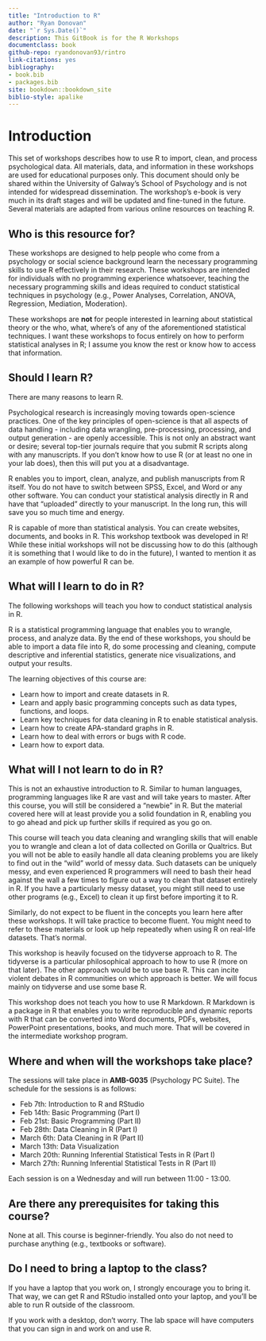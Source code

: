 ```yaml
---
title: "Introduction to R"
author: "Ryan Donovan"
date: "`r Sys.Date()`"
description: This GitBook is for the R Workshops
documentclass: book
github-repo: ryandonovan93/rintro
link-citations: yes
bibliography:
- book.bib
- packages.bib
site: bookdown::bookdown_site
biblio-style: apalike
---
```


# Introduction

This set of workshops describes how to use R to import, clean, and process psychological data. All materials, data, and information in these workshops are used for educational purposes only. This document should only be shared within the University of Galway's School of Psychology and is not intended for widespread dissemination. The workshop's e-book is very much in its draft stages and will be updated and fine-tuned in the future. Several materials are adapted from various online resources on teaching R.

## Who is this resource for?

These workshops are designed to help people who come from a psychology or social science background learn the necessary programming skills to use R effectively in their research. These workshops are intended for individuals with no programming experience whatsoever, teaching the necessary programming skills and ideas required to conduct statistical techniques in psychology (e.g., Power Analyses, Correlation, ANOVA, Regression, Mediation, Moderation).

These workshops are **not** for people interested in learning about statistical theory or the who, what, where's of any of the aforementioned statistical techniques. I want these workshops to focus entirely on how to perform statistical analyses in R; I assume you know the rest or know how to access that information.

## Should I learn R?

There are many reasons to learn R.

Psychological research is increasingly moving towards open-science practices. One of the key principles of open-science is that all aspects of data handling - including data wrangling, pre-processing, processing, and output generation - are openly accessible. This is not only an abstract want or desire; several top-tier journals require that you submit R scripts along with any manuscripts. If you don't know how to use R (or at least no one in your lab does), then this will put you at a disadvantage.

R enables you to import, clean, analyze, and publish manuscripts from R itself. You do not have to switch between SPSS, Excel, and Word or any other software. You can conduct your statistical analysis directly in R and have that "uploaded" directly to your manuscript. In the long run, this will save you so much time and energy.

R is capable of more than statistical analysis. You can create websites, documents, and books in R. This workshop textbook was developed in R! While these initial workshops will not be discussing how to do this (although it is something that I would like to do in the future), I wanted to mention it as an example of how powerful R can be.

## What will I learn to do in R?

The following workshops will teach you how to conduct statistical analysis in R.

R is a statistical programming language that enables you to wrangle, process, and analyze data. By the end of these workshops, you should be able to import a data file into R, do some processing and cleaning, compute descriptive and inferential statistics, generate nice visualizations, and output your results.

The learning objectives of this course are:

-   Learn how to import and create datasets in R.
-   Learn and apply basic programming concepts such as data types, functions, and loops.
-   Learn key techniques for data cleaning in R to enable statistical analysis.
-   Learn how to create APA-standard graphs in R.
-   Learn how to deal with errors or bugs with R code.
-   Learn how to export data.

## What will I not learn to do in R?

This is not an exhaustive introduction to R. Similar to human languages, programming languages like R are vast and will take years to master. After this course, you will still be considered a "newbie" in R. But the material covered here will at least provide you a solid foundation in R, enabling you to go ahead and pick up further skills if required as you go on.

This course will teach you data cleaning and wrangling skills that will enable you to wrangle and clean a lot of data collected on Gorilla or Qualtrics. But you will not be able to easily handle all data cleaning problems you are likely to find out in the "wild" world of messy data. Such datasets can be uniquely messy, and even experienced R programmers will need to bash their head against the wall a few times to figure out a way to clean that dataset entirely in R. If you have a particularly messy dataset, you might still need to use other programs (e.g., Excel) to clean it up first before importing it to R.

Similarly, do not expect to be fluent in the concepts you learn here after these workshops. It will take practice to become fluent. You might need to refer to these materials or look up help repeatedly when using R on real-life datasets. That's normal.

This workshop is heavily focused on the tidyverse approach to R. The tidyverse is a particular philosophical approach to how to use R (more on that later). The other approach would be to use base R. This can incite violent debates in R communities on which approach is better. We will focus mainly on tidyverse and use some base R.

This workshop does not teach you how to use R Markdown. R Markdown is a package in R that enables you to write reproducible and dynamic reports with R that can be converted into Word documents, PDFs, websites, PowerPoint presentations, books, and much more. That will be covered in the intermediate workshop program.

## Where and when will the workshops take place?

The sessions will take place in **AMB-G035** (Psychology PC Suite). The schedule for the sessions is as follows:

-   Feb 7th: Introduction to R and RStudio
-   Feb 14th: Basic Programming (Part I)
-   Feb 21st: Basic Programming (Part II)
-   Feb 28th: Data Cleaning in R (Part I)
-   March 6th: Data Cleaning in R (Part II)
-   March 13th: Data Visualization
-   March 20th: Running Inferential Statistical Tests in R (Part I)
-   March 27th: Running Inferential Statistical Tests in R (Part II)

Each session is on a Wednesday and will run between 11:00 - 13:00.

## Are there any prerequisites for taking this course?

None at all. This course is beginner-friendly. You also do not need to purchase anything (e.g., textbooks or software).

## Do I need to bring a laptop to the class?

If you have a laptop that you work on, I strongly encourage you to bring it. That way, we can get R and RStudio installed onto your laptop, and you'll be able to run R outside of the classroom.

If you work with a desktop, don't worry. The lab space will have computers that you can sign in and work on and use R.
